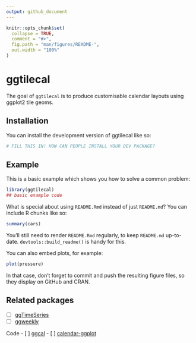 ```yaml
---
output: github_document
---
```


<!-- README.md is generated from README.Rmd. Please edit that file -->

```r
knitr::opts_chunk$set(
  collapse = TRUE,
  comment = "#>",
  fig.path = "man/figures/README-",
  out.width = "100%"
)
```

# ggtilecal

<!-- badges: start -->
<!-- badges: end -->

The goal of `ggtilecal` is to produce customisable calendar layouts using ggplot2 tile geoms.

## Installation

You can install the development version of ggtilecal like so:

``` r
# FILL THIS IN! HOW CAN PEOPLE INSTALL YOUR DEV PACKAGE?
```

## Example

This is a basic example which shows you how to solve a common problem:

```r
library(ggtilecal)
## basic example code
```

What is special about using `README.Rmd` instead of just `README.md`? You can include R chunks like so:

```r
summary(cars)
```

You'll still need to render `README.Rmd` regularly, to keep `README.md` up-to-date. `devtools::build_readme()` is handy for this.

You can also embed plots, for example:

```r
plot(pressure)
```

In that case, don't forget to commit and push the resulting figure files, so they display on GitHub and CRAN.

## Related packages

- [ ] [ggTimeSeries](https://github.com/AtherEnergy/ggTimeSeries)
- [ ] [ggweekly](https://github.com/gadenbuie/ggweekly)

Code
- [ ] [ggcal](https://github.com/jayjacobs/ggcal/blob/master/R/ggcal.R)
- [ ] [calendar-ggplot](https://github.com/jayjacobs/ggcal/blob/master/R/ggcal.R)